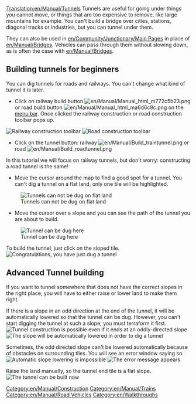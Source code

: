 [[Translation:en/Manual/Tunnels]]
{{en/Manual/Tutorial/Navigation}}
Tunnels are useful for going under things you cannot move, or things that are too expensive to remove, like large mountains for example. You can't build a bridge over cities, stations, diagonal tracks or industries, but you can tunnel under them.

They can also be used in [[en/Community/Junctionary/Main Page]]s in place of [[en/Manual/Bridges]]. Vehicles can pass through them without slowing down, as is often the case with [[en/Manual/Bridges]].

==Building tunnels for beginners==
You can dig tunnels for roads and railways. You can't change what kind of tunnel it is later.  
*Click on railway build button [[File:en/Manual/Manual html m772c5b23.png]] or road build button [[File:en/Manual/Manual html ma6d6c8c.png]] on the [[en/Manual/Game interface|menu bar]]. Once clicked the railway construction or road construction  toolbar pops up.
[[File:en/Manual/Railroad Construction.png|none|frame|Railway construction toolbar]]
[[File:en/Manual/Road constructionnew.png|none|frame|Road construction toolbar]]

*Click on the tunnel button: railway [[File:en/Manual/Build traintunnel.png]] or road [[File:en/Manual/Build roadtunnel.png]]

In this tutorial we will focus on railway tunnels, but don't worry: constructing a road tunnel is the same!

*Move the cursor around the map to find a good spot for a tunnel. You can't dig a tunnel on a flat land, only one tile will be highlighted.
[[File:en/Manual/Tunnel try.png|none|frame|Tunnels can not be dug on flat land]]

*Move the cursor over a slope and you can see the path of the tunnel you are about to build.
[[File:en/Manual/Tunnel prepare first.png|none|frame|Tunnel can be dug here]]

To build the tunnel, just click on the sloped tile.
[[File:en/Manual/Tunnel built first.png|none|frame|Congratulations, you have just dug a tunnel]]

==Advanced Tunnel building==

If you want to tunnel somewhere that does not have the correct slopes in the right place, you will have to either raise or lower land to make them right.

If there is a slope in an odd direction at the end of the tunnel, it will be automatically lowered so that the tunnel can be dug. However, you can't start digging the tunnel at such a slope; you must terraform it first.
[[File:en/Manual/Tunnel prepare second.png|none|frame|Tunnel construction is possible even if it ends at an oddly-directed slope]]
[[File:en/Manual/Tunnel built second.png|none|frame|The slope will be automatically lowered in order to dig a tunnel]]

Sometimes, the odd directed slope can't be lowered automatically because of obstacles on surrounding tiles. You will see an error window saying so. 
[[File:en/Manual/Tunnel terraform third.png|center|frame|Automatic slope lowering is impossible]]
[[File:en/Manual/Tunnel error third.png|none|frame|The error message appears]]

Raise the land manually, so the tunnel end tile is a flat slope.
[[File:en/Manual/Tunnel prepare third.png|none|frame|The tunnel can be built now]]

[[Category:en/Manual/Construction]]
[[Category:en/Manual/Trains]]
[[Category:en/Manual/Road Vehicles]]
[[Category:en/Walkthroughs]]